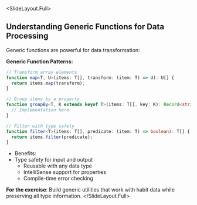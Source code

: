 
<SlideLayout.Full>
## Understanding Generic Functions for Data Processing

Generic functions are powerful for data transformation:

**Generic Function Patterns:**
```typescript
// Transform array elements
function map<T, U>(items: T[], transform: (item: T) => U): U[] {
  return items.map(transform);
}

// Group items by a property
function groupBy<T, K extends keyof T>(items: T[], key: K): Record<string, T[]> {
  // Implementation here
}

// Filter with type safety
function filter<T>(items: T[], predicate: (item: T) => boolean): T[] {
  return items.filter(predicate);
}
```

- Benefits:
- Type safety for input and output
  - Reusable with any data type
  - IntelliSense support for properties
  - Compile-time error checking

**For the exercise**: Build generic utilities that work with habit data while preserving all type information.
</SlideLayout.Full>